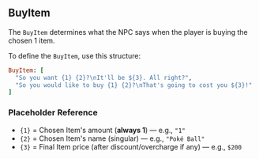 ## BuyItem

The `BuyItem` determines what the NPC says when the player is buying the chosen 1 item.

<PMSpeeches speech="BuyItem" />

To define the `BuyItem`, use this structure:
<br/>
```ruby
BuyItem: [
  "So you want {1} {2}?\nIt'll be ${3}. All right?", 
  "So you would like to buy {1} {2}?\nThat's going to cost you ${3}!"
]
```
### Placeholder Reference
- `{1}` = Chosen Item's amount (**always 1**) — e.g., `"1"`
- `{2}` = Chosen Item's name (singular) — e.g., `"Poké Ball"`
- `{3}` = Final Item price (after discount/overcharge if any) — e.g., `$200`

<ImageWithCaption src="/images/documentation/poke-market/BuyItem 1.png" caption="BuyItem 1"/>
<ImageWithCaption src="/images/documentation/poke-market/BuyItem 2.png" caption="BuyItem 2"/>
